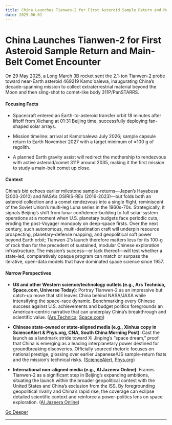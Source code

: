 ```yaml
---
title: China Launches Tianwen-2 for First Asteroid Sample Return and Main-Belt Comet Encounter
date: 2025-06-01
---
```


# China Launches Tianwen-2 for First Asteroid Sample Return and Main-Belt Comet Encounter

On 29 May 2025, a Long March 3B rocket sent the 2.1-ton Tianwen-2 probe toward near-Earth asteroid 469219 Kamoʻoalewa, inaugurating China’s decade-spanning mission to collect extraterrestrial material beyond the Moon and then sling-shot to comet-like body 311P/PanSTARRS.

#### Focusing Facts

- Spacecraft entered an Earth-to-asteroid transfer orbit 18 minutes after liftoff from Xichang at 01:31 Beijing time, successfully deploying fan-shaped solar arrays.

- Mission timeline: arrival at Kamoʻoalewa July 2026; sample capsule return to Earth November 2027 with a target minimum of ≈100 g of regolith.

- A planned Earth gravity assist will redirect the mothership to rendezvous with active asteroid/comet 311P around 2035, making it the first mission to study a main-belt comet up close.

#### Context

China’s bid echoes earlier milestone sample-returns—Japan’s Hayabusa (2003-2010) and NASA’s OSIRIS-REx (2016-2023)—but folds both an asteroid collection and a comet rendezvous into a single flight, reminiscent of the Soviet Union’s multi-leg Luna series in the 1960s-70s. Strategically, it signals Beijing’s shift from lunar confidence-building to full solar-system operations at a moment when U.S. planetary budgets face periodic cuts, eroding the post-Voyager monopoly on deep-space firsts. Over the next century, such autonomous, multi-destination craft will underpin resource prospecting, planetary-defense mapping, and geopolitical soft power beyond Earth orbit; Tianwen-2’s launch therefore matters less for its 100-g of rock than for the precedent of sustained, modular Chinese exploration infrastructure. The mission’s success—or lack thereof—will test whether a state-led, comparatively opaque program can match or surpass the iterative, open-data models that have dominated space science since 1957.

#### Narrow Perspectives

- **US and other Western science/technology outlets (e.g., Ars Technica, Space.com, Universe Today)**: Portray Tianwen-2 as an impressive but catch-up move that still leaves China behind NASA/JAXA while intensifying the space-race dynamic. Benchmarking every Chinese success against U.S. achievements and budget politics foregrounds an American-centric narrative that can underplay China’s breakthrough and scientific value. ([Ars Technica](https://arstechnica.com/science/2025/05/china-extends-its-reach-into-the-solar-system-with-launch-of-asteroid-mission/), [Space.com](https://www.space.com/space-exploration/launches-spacecraft/china-launching-tianwen-2-mission-today-to-snag-samples-of-a-near-earth-asteroid))

- **Chinese state-owned or state-aligned media (e.g., Xinhua copy in ScienceAlert & Phys.org, CNA, South China Morning Post)**: Cast the launch as a landmark stride toward Xi Jinping’s “space dream,” proof that China is emerging as a leading interplanetary power destined for groundbreaking discoveries. Officially sourced rhetoric focuses on national prestige, glossing over earlier Japanese/US sample-return feats and the mission’s technical risks. ([ScienceAlert](https://www.sciencealert.com/chinas-tianwen-2-launches-to-grab-first-living-fossil-asteroid-samples), [Phys.org](https://phys.org/news/2025-05-china-space-probe-asteroid-samples.html))

- **International non-aligned media (e.g., Al Jazeera Online)**: Frames Tianwen-2 as a significant step in Beijing’s expanding ambitions, situating the launch within the broader geopolitical contest with the United States and China’s exclusion from the ISS. By foregrounding geopolitical rivalry and China’s rapid rise, the coverage can eclipse detailed scientific context and reinforce a power-politics lens on space exploration. ([Al Jazeera Online](https://www.aljazeera.com/news/2025/5/29/china-launches-landmark-mission-to-retrieve-pristine-asteroid-samples))


[Go Deeper](https://www.perplexity.ai/search?q=China+Launches+Tianwen-2+for+First+Asteroid+Sample+Return+and+Main-Belt+Comet+Encounter)

---

<a id='metaanduril-seal-eagleeye-ar-combat-helmet-bid-for-us-army'></a>
